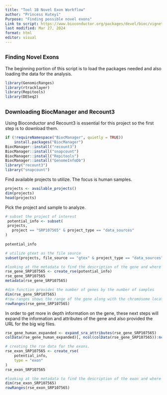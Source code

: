 ```yaml
---
title: "Tool 1B Novel Exon Workflow"
author: "Princess Kuteyi"
Purpose: "Finding possible novel exons"
Link to script: https://www.bioconductor.org/packages/devel/bioc/vignettes/recount3/inst/doc/recount3-quickstart.html#410_Exon-exon_junctions
last modified: Mar 27, 2024
format: html
editor: visual
---
```


## ~Finding Novel Exons~

The beginning portion of this script is to load the packages needed and also loading the data for the analysis.

```r
library(GenomicRanges)
library(rtracklayer)
library(Repitools)
library(DESeq2)

```

## ^Downloading BiocManager and Recount3^

Using Bioconductor and Recount3 is essential for this project so the first step is to download them.

```r
if (!requireNamespace("BiocManager", quietly = TRUE))
    install.packages("BiocManager")
BiocManager::install("recount3")
BiocManager::install("snapcount")
BiocManager::install("Repitools")
BiocManager::install("GenomeInfoDb")
library("recount3")
library("snapcount")
```

Find available projects to utilize. The focus is human samples.

```r
projects <- available_projects()
dim(projects)
head(projects)
```

Pick the project and sample to analyze.

```r
# subset the project of interest
 potential_info <- subset(
 projects,
   project == "SRP107565" & project_type == "data_sources"
)
 
potential_info

```

```r
# utilize gtext as the file source
subset(projects, file_source == "gtex" & project_type == "data_sources")
```

```r
#looking at the metadata to find the description of the gene and where it is from and how to rse object was created
rse_gene_SRP107565 <- create_rse(potential_info)
rse_gene_SRP107565
metadata(rse_gene_SRP107565)

```

```r
#dim function provides the number of genes by the number of samples
dim(rse_gene_SRP107565)
#row ranges shows the range of the gene along with the chromosome locations
rowRanges(rse_gene_SRP107565)
```

In order to get more in depth information on the gene, these next steps will expand the information and attributes of the gene and also provided the URL for the big wig files.

```r
rse_gene_human_expanded <- expand_sra_attributes(rse_gene_SRP107565)
colData(rse_gene_human_expanded)[, ncol(colData(rse_gene_SRP107565)):ncol(colData(rse_gene_human_expanded))]
```

```r
# creating the rse data for the exons. 
rse_exon_SRP107565 <- create_rse(
    potential_info,
    type = "exon"
)
rse_exon_SRP107565
```

```r
#looking at the metadata to find the description of the exon and where it is from and how to rse object was created
dim(rse_exon_SRP107565)
rowRanges(rse_exon_SRP107565)
```
